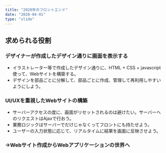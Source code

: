 ```yaml
---
title: "2020年のフロントエンド"
date: "2020-04-01"
type: "slide"
---
```



## 求められる役割

### デザイナーが作成したデザイン通りに画面を表示する
- イラストレーター等で作成したデザイン通りに、HTML + CSS + javascript使って、Webサイトを構築する。
- デザインを部品ごとに分解して、部品ごとに作成、管理して再利用しやすいようにしよう。

### UI/UXを重視したWebサイトの構築

- サーバーアクセスの度に、画面がリセットされるのは避けたい。サーバーへのリクエストはAjaxで行おう。
- 業務ロジックはサーバーでだけじゃなくってフロントにも持たせよう。
- ユーザーの入力状態に応じて、リアルタイムに結果を画面に反映させよう。

<div style={{  color: 'tomato' }}>
    <h3>→Webサイト作成からWebアプリケーションの世界へ</h3>
</div>

<Butasan name="すこし不安になるぶたさん" text="守備範囲が増えたってことなのかしら。なんとかなるかな?"/>
